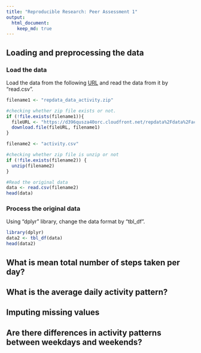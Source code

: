 ```yaml
---
title: "Reproducible Research: Peer Assessment 1"
output: 
  html_document:
    keep_md: true
---
```



## Loading and preprocessing the data

### Load the data
Load the data from the following [URL](https://d396qusza40orc.cloudfront.net/repdata%2Fdata%2Factivity.zip) and read the data from it by "read.csv".
```r
filename1 <- "repdata_data_activity.zip"

#checking whether zip file exists or not.
if (!file.exists(filename1)){
  fileURL <- "https://d396qusza40orc.cloudfront.net/repdata%2Fdata%2Factivity.zip"
  download.file(fileURL, filename1)
}  

filename2 <- "activity.csv"

#checking whether zip file is unzip or not
if (!file.exists(filename2)) { 
  unzip(filename2) 
}

#Read the original data  
data <- read.csv(filename2)
head(data)
```


### Process the original data
Using "dplyr" library, change the data format by "tbl_df".
```r
library(dplyr)
data2 <- tbl_df(data)
head(data2)
```

## What is mean total number of steps taken per day?



## What is the average daily activity pattern?



## Imputing missing values



## Are there differences in activity patterns between weekdays and weekends?
